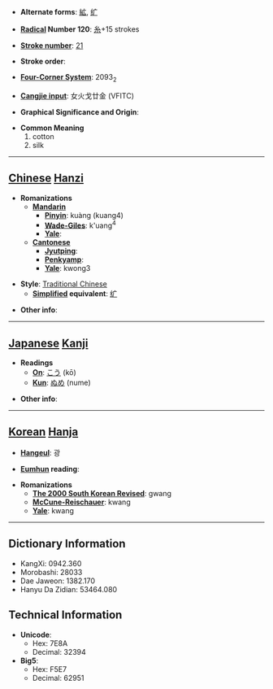 * '''Alternate forms''': [[絋]], [[纩]]

* '''[[Wiktionary:Chinese radical index| Radical]] Number 120''': [[Wiktionary:Chinese radical index 糸|糸]]+15 strokes

* '''[[Wiktionary:Chinese total strokes index|Stroke number]]''': [[Wiktionary:Chinese total strokes index 21|21]]

* '''Stroke order''': 

* '''[[Wiktionary:Chinese four corner index|Four-Corner System]]''': 2093<sub>2</sub>

* '''[[Wiktionary:Chinese Cangjie index|Cangjie input]]''': 女火戈廿金 (VFITC)

* '''Graphical Significance and Origin''': 

* '''Common Meaning'''
*#cotton
*# silk


----

== [[Chinese]] [[Hanzi]] ==

* '''Romanizations'''
** '''[[Mandarin]]'''
*** '''[[Pinyin]]''': kuàng (kuang4)
*** '''[[Wade-Giles]]''': k'uang<sup>4</sup>
*** '''[[Yale]]''': 
** '''[[Cantonese]]'''
*** '''[[Jyutping]]''':
*** '''[[Penkyamp]]''': 
*** '''[[Yale]]''': kwong3

* '''Style''': [[Traditional Chinese]] 
** '''[[Simplified Chinese|Simplified]] equivalent''': [[纩]]

* '''Other info''': 

----

== [[Japanese]] [[Kanji]] ==

* '''Readings'''
** '''[[On]]''': [[こう]] (kō)
** '''[[Kun]]''': [[ぬめ]] (nume)

* '''Other info''':  

----

== [[Korean]] [[Hanja]] ==

* '''[[Hangeul]]''': 광

* '''[[Eumhun]] reading''': 

* '''Romanizations'''
** '''[[The 2000 South Korean Revised Romanization|The 2000 South Korean Revised]]''': gwang
** '''[[McCune-Reischauer]]''': kwang
** '''[[Yale]]''': kwang

----

== Dictionary Information ==

* KangXi: 0942.360
* Morobashi: 28033
* Dae Jaweon: 1382.170
* Hanyu Da Zidian: 53464.080

== Technical Information ==

* '''Unicode''':
** Hex: 7E8A
** Decimal: 32394
* '''Big5''':
** Hex: F5E7
** Decimal: 62951